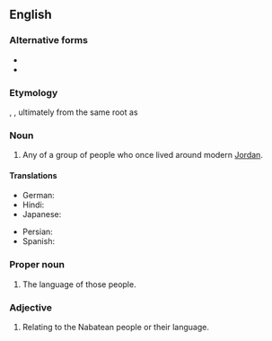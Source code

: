 ==English==
{{wikipedia}}

===Alternative forms===
* {{l|en|Nabataean}}
* {{alter|en|Nabatæan||archaic}}

===Etymology===
{{etyl|la|en}} {{m|la|Nabataeus}}, {{etyl|grc|en}} {{m|grc|Ναβαταῖος}}, ultimately from the same root as {{etyl|ar|en}} {{m|ar|أَنْبَاط}}

===Noun===
{{en-noun}}

# Any of a group of people who once lived around modern [[Jordan]].

====Translations====
{{trans-top|any of a group of people who once lived around modern Jordan}}
* German: {{t+|de|Nabatäer}}
* Hindi: {{t|hi|नबाती|m}}
* Japanese: {{t|ja|ナバテア人|tr=ナバテアじん, nabateajin|sc=Jpan}}
{{trans-mid}}
* Persian: {{t|fa|نبطی|tr=nabati}}
* Spanish: {{t|es|nabateo}}
{{trans-bottom}}

===Proper noun===
{{en-proper noun}}

# The language of those people.

===Adjective===
{{en-adj}}

# Relating to the Nabatean people or their language.
{{C|en|Ethnonyms|Demonyms}}